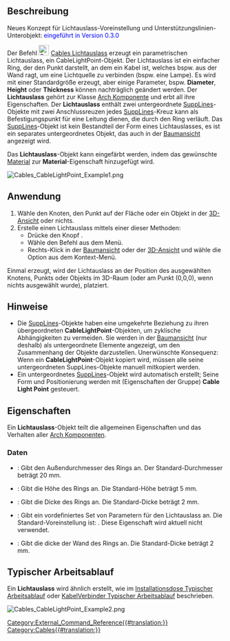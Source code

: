 <languages/>

{{Docnav/de
|[[Cables_CableConnector/de|Leitungsverbindung]]
|[[Cables_ElectricalDevice/de|Betriebsmittel]]
|[[Cables_Workbench/de|Cables]]
|IconL=Cables_CableConnector.svg
|IconR=Cables_ElectricalDevice.svg
|IconC=Cables_workbench_icon.svg
}}

{{GuiCommand/de
|Name=Cables CableLightPoint
|Name/de=Cables Lichtauslass
|MenuLocation= Leitungen → Lichtauslass erstellen
|Workbenches=[[Cables_Workbench/de|Cables]]
|Shortcut={{KEY|C}} {{KEY|L}}
|Version=0.1.0
|SeeAlso=[[Cables_Cable/de|Cables Leitung]], [[Cables_CableBox/de|Cables Installationsdose]], [[Cables_SuppLines/de|Cables Unterstützungslinie]]
}}

<span id="Description"></span>
==Beschreibung==

Neues Konzept für Lichtauslass-Voreinstellung und Unterstützungslinien-Unterobjekt: <span style="color:blue;">eingeführt in Version 0.3.0</span>

Der Befehl [[Image:Cables_CableLightPoint.svg|24px]] [[Cables_CableLightPoint/de|Cables Lichtauslass]] erzeugt ein parametrischen Lichtauslass, ein CableLightPoint-Objekt. Der Lichtauslass ist ein einfacher Ring, der den Punkt darstellt, an dem ein Kabel ist, welches bspw. aus der Wand ragt, um eine Lichtquelle zu verbinden (bspw. eine Lampe). Es wird mit einer Standardgröße erzeugt, aber einige Parameter, bspw. '''Diameter''', '''Height''' oder '''Thickness''' können nachträglich geändert werden. Der '''Lichtauslass''' gehört zur Klasse [[Arch_Component/de|Arch Komponente]] und erbt all ihre Eigenschaften. Der '''Lichtauslass''' enthält zwei untergeordnete [[Cables_SuppLines/de|SuppLines]]-Objekte mit zwei Anschlussreuzen jedes [[Cables_SuppLines/de|SuppLines]]-Kreuz kann als Befestigungspunkt für eine Leitung dienen, die durch den Ring verläuft. Das [[Cables_SuppLines/de|SuppLines]]-Objekt ist kein Bestandteil der Form eines Lichtauslasses, es ist ein separates untergeordnetes Objekt, das auch in der [[Tree_View/de|Baumansicht]] angezeigt wird.

Das '''Lichtauslass'''-Objekt kann eingefärbt werden, indem das gewünschte [[Arch_SetMaterial/de|Material]] zur '''Material'''-Eigenschaft hinzugefügt wird.

[[Image:Cables_CableLightPoint_Example1.png]]
{{Caption|Beispiel des Standard-Lichtauslasses:<br/>Es sind [[Cables_SuppLines/de| Befestigungslinien]]-Kreuze ober- und unterhalb des Rings vorhanden.}}

<span id="Usage"></span>
==Anwendung==

# Wähle den Knoten, den Punkt auf der Fläche oder ein Objekt in der [[3D_View/de|3D-Ansicht]] oder nichts.
# Erstelle einen Lichtauslass mittels einer dieser Methoden:
#* Drücke den Knopf {{Button|[[Image:Cables_CableLightPoint.svg|16px]] [[Cables_CableLightPoint|Lichtauslass erstellen]]}}.
#* Wähle den Befehl {{MenuCommand|Cables → [[Image:Cables_CableLightPoint.svg|16px]] Lichtauslass erstellen}} aus dem Menü.
#* Rechts-Klick in der [[Tree_View/de|Baumansicht]] oder der [[3D_View|3D-Ansicht]] und wähle die Option {{MenuCommand|Cables → [[Image:Cables_CableLightPoint.svg|16px]] Lichtauslass erstellen}} aus dem Kontext-Menü.

Einmal erzeugt, wird der Lichtauslass an der Position des ausgewählten Knotens, Punkts oder Objekts im 3D-Raum (oder am Punkt (0,0,0), wenn nichts ausgewählt wurde), platziert.

<span id="Notes"></span>
==Hinweise==

* Die [[Cables_SuppLines/de|SuppLines]]-Objekte haben eine umgekehrte Beziehung zu ihren übergeordneten '''CableLightPoint'''-Objekten, um zyklische Abhängigkeiten zu vermeiden. Sie werden in der [[Tree_View/de|Baumansicht]] (nur deshalb) als untergeordnete Elemente angezeigt, um den Zusammenhang der Objekte darzustellen. Unerwünschte Konsequenz: Wenn ein '''CableLightPoint'''-Objekt kopiert wird, müssen alle seine untergeordneten SuppLines-Objekte manuell mitkopiert werden.
* Ein untergeordnetes [[Cables_SuppLines/de|SuppLines]]-Objekt wird automatisch erstellt; Seine Form und Positionierung werden mit (Eigenschaften der Gruppe) '''Cable Light Point''' gesteuert.

<span id="Properties"></span>
==Eigenschaften==

Ein '''Lichtauslass'''-Objekt teilt die allgemeinen Eigenschaften und das Verhalten aller [[Arch_Component/de|Arch Komponenten]].

<span id="Data"></span>
===Daten===

{{TitleProperty|Cable Light Point}}

* {{PropertyData/de|Diameter|Length}}: Gibt den Außendurchmesser des Rings an. Der Standard-Durchmesser beträgt 20 mm.
* {{PropertyData|Height|Length}}: Gibt die Höhe des Rings an. Die Standard-Höhe beträgt 5 mm.
* {{PropertyData/de|Thickness|Length}}: Gibt die Dicke des Rings an. Die Standard-Dicke beträgt 2 mm.
* {{PropertyData/de|Preset|Enumeration}}: Gibt ein vordefiniertes Set von Parametern für den Lichtauslass an. Die Standard-Voreinstellung ist: {{Value|Customized}}. Diese Eigenschaft wird aktuell nicht verwendet.
* {{PropertyData/de|Thickness|Length}}: Gibt die dicke der Wand des Rings an. Die Standard-Dicke beträgt 2 mm.

<span id="Typical_workflow"></span>
==Typischer Arbeitsablauf==

Ein '''Lichtauslass''' wird ähnlich erstellt, wie im [[Cables_CableBox/de#Typical workflow| Installationsdose Typischer Arbeitsablauf]] oder [[Cables_CableConnector/de#Typical workflow| KabelVerbinder Typischer Arbeitsablauf]] beschrieben.

[[Image:Cables_CableLightPoint_Example2.png]]
{{Caption|Beispiel eines Kabels, das in einem Lichtauslass endet.}}


{{Docnav/de
|[[Cables_CableConnector/de|Leitungsverbindung]]
|[[Cables_ElectricalDevice/de|Betriebsmittel]]
|[[Cables_Workbench/de|Cables]]
|IconL=Cables_CableConnector.svg
|IconR=Cables_ElectricalDevice.svg
|IconC=Cables_workbench_icon.svg
}}

[[Category:External_Command_Reference{{#translation:}}]]
[[Category:Cables{{#translation:}}]]